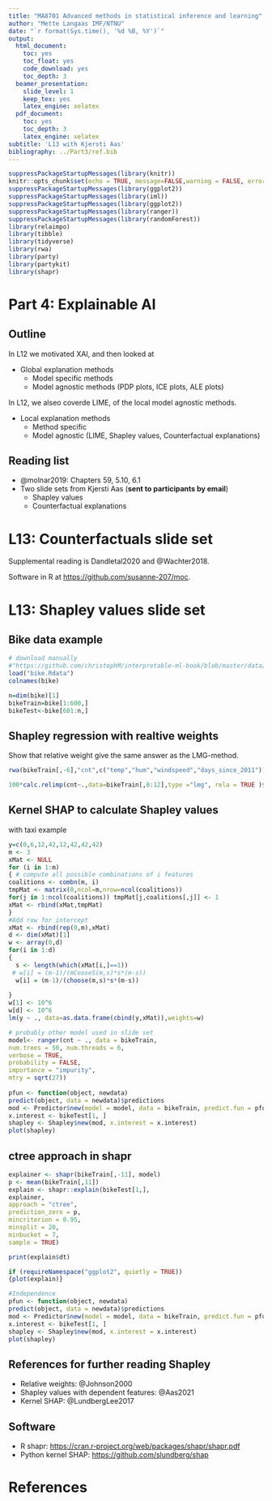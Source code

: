 ```yaml
---
title: "MA8701 Advanced methods in statistical inference and learning"
author: "Mette Langaas IMF/NTNU"
date: "`r format(Sys.time(), '%d %B, %Y')`"
output:
  html_document:
    toc: yes
    toc_float: yes
    code_download: yes
    toc_depth: 3
  beamer_presentation:
    slide_level: 1
    keep_tex: yes
    latex_engine: xelatex
  pdf_document:
    toc: yes
    toc_depth: 3
    latex_engine: xelatex
subtitle: 'L13 with Kjersti Aas'
bibliography: ../Part3/ref.bib
---
```

  
```r
suppressPackageStartupMessages(library(knitr))
knitr::opts_chunk$set(echo = TRUE, message=FALSE,warning = FALSE, error = FALSE)
suppressPackageStartupMessages(library(ggplot2))
suppressPackageStartupMessages(library(iml))
suppressPackageStartupMessages(library(ggplot2))
suppressPackageStartupMessages(library(ranger))
suppressPackageStartupMessages(library(randomForest))
library(relaimpo)
library(tibble)
library(tidyverse)
library(rwa)
library(party)
library(partykit)
library(shapr)
```

# Part 4: Explainable AI

## Outline

In L12 we motivated XAI, and then looked at 

* Global explanation methods
   + Model specific methods
   + Model agnostic methods (PDP plots, ICE plots, ALE plots)

In L12, we alseo coverde LIME, of the local model agnostic methods.

* Local explanation methods
   + Method specific
   + Model agnostic (LIME, Shapley values, Counterfactual explanations)

## Reading list

* @molnar2019: Chapters 59, 5.10, 6.1
* Two slide sets from Kjersti Aas (**sent to participants by email**)
   + Shapley values
   + Counterfactual explanations
   
# L13: Counterfactuals slide set 

Supplemental reading is Dandletal2020 and @Wachter2018.

Software in R at <https://github.com/susanne-207/moc>.

# L13: Shapley values slide set

## Bike data example

```r
# download manually
#"https://github.com/christophM/interpretable-ml-book/blob/master/data/bike.Rdata"
load("bike.Rdata")
colnames(bike)

n=dim(bike)[1]
bikeTrain=bike[1:600,]
bikeTest<-bike[601:n,]
```

## Shapley regression with realtive weights

Show that relative weight give the same answer as the LMG-method.

```r
rwa(bikeTrain[,-6],"cnt",c("temp","hum","windspeed","days_since_2011"))$result$Rescaled.RelWeight

100*calc.relimp(cnt~.,data=bikeTrain[,8:12],type ="lmg", rela = TRUE )$lmg
```

## Kernel SHAP to calculate Shapley values
with taxi example

```r
y=c(0,6,12,42,12,42,42,42)
m <- 3 
xMat <- NULL
for (i in 1:m)
{ # compute all possible combinations of i features
coalitions <- combn(m, i)
tmpMat <- matrix(0,ncol=m,nrow=ncol(coalitions))
for(j in 1:ncol(coalitions)) tmpMat[j,coalitions[,j]] <- 1
xMat <- rbind(xMat,tmpMat) 
}
#Add row for intercept
xMat <- rbind(rep(0,m),xMat)
d <- dim(xMat)[1]
w <- array(0,d)
for(i in 1:d)
{ 
  s <- length(which(xMat[i,]==1))
 # w[i] = (m-1)/(mCooseS(m,s)*s*(m-s))
  w[i] = (m-1)/(choose(m,s)*s*(m-s))
  
}
w[1] <- 10^6
w[d] <- 10^6
lm(y ~ ., data=as.data.frame(cbind(y,xMat)),weights=w)
```

```r
# probably other model used in slide set
model<- ranger(cnt ~ ., data = bikeTrain,
num.trees = 50, num.threads = 6,
verbose = TRUE,
probability = FALSE,
importance = "impurity",
mtry = sqrt(27))
  
pfun <- function(object, newdata)
predict(object, data = newdata)$predictions
mod <- Predictor$new(model = model, data = bikeTrain, predict.fun = pfun)
x.interest <- bikeTest[1, ]
shapley <- Shapley$new(mod, x.interest = x.interest)
plot(shapley)
```

## ctree approach in shapr

```r
explainer <- shapr(bikeTrain[,-11], model)
p <- mean(bikeTrain[,11])
explain <- shapr::explain(bikeTest[1,],
explainer,
approach = "ctree",
prediction_zero = p,
mincriterion = 0.95,
minsplit = 20,
minbucket = 7,
sample = TRUE)

print(explain$dt)

if (requireNamespace("ggplot2", quietly = TRUE))
{plot(explain)}

```

```r
#Independence
pfun <- function(object, newdata)
predict(object, data = newdata)$predictions
mod <- Predictor$new(model = model, data = bikeTrain, predict.fun = pfun)
x.interest <- bikeTest[1, ]
shapley <- Shapley$new(mod, x.interest = x.interest)
plot(shapley)
```


## References for further reading Shapley

* Relative weights: @Johnson2000
* Shapley values with dependent features: @Aas2021
* Kernel SHAP: @LundbergLee2017

## Software

* R shapr: <https://cran.r‐project.org/web/packages/shapr/shapr.pdf>
* Python kernel SHAP: <https://github.com/slundberg/shap>

# <a id="further">References</a>


